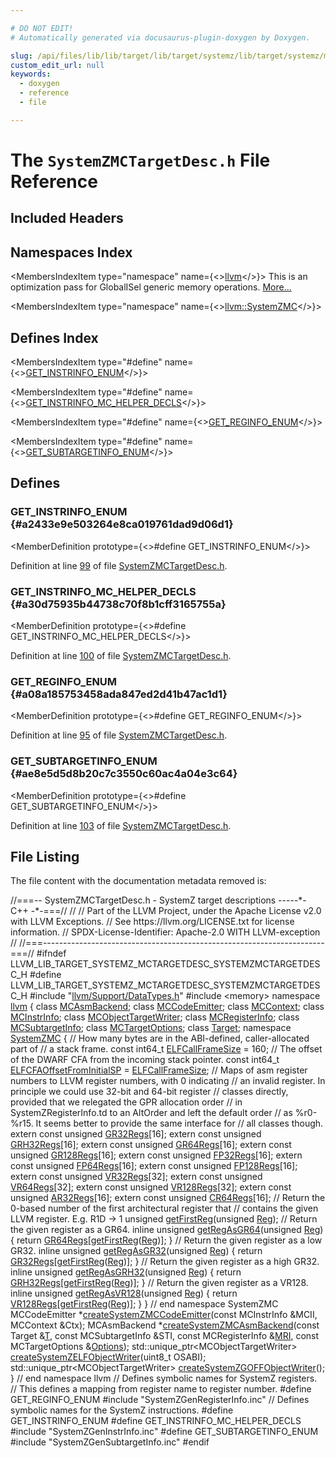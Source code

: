 ```yaml
---

# DO NOT EDIT!
# Automatically generated via docusaurus-plugin-doxygen by Doxygen.

slug: /api/files/lib/lib/target/lib/target/systemz/lib/target/systemz/mctargetdesc/systemzmctargetdesc-h
custom_edit_url: null
keywords:
  - doxygen
  - reference
  - file

---
```





# The `SystemZMCTargetDesc.h` File Reference

<DoxygenPage pluginConfig={pluginConfig}>



## Included Headers

<IncludesList>
<IncludesListItem
  filePath="llvm/Support/DataTypes.h"
  permalink="/docs/api/files/include/include/llvm/include/llvm/support/datatypes-h"
  isLocal="true" />
<IncludesListItem
  filePath="memory"
  permalink=""
  isLocal="false" />
<IncludesListItem
  filePath="SystemZGenRegisterInfo.inc"
  permalink=""
  isLocal="true" />
<IncludesListItem
  filePath="SystemZGenInstrInfo.inc"
  permalink=""
  isLocal="true" />
<IncludesListItem
  filePath="SystemZGenSubtargetInfo.inc"
  permalink=""
  isLocal="true" />
</IncludesList>

## Namespaces Index

<MembersIndex>

<MembersIndexItem
  type="namespace"
  name={<><a href="/docs/api/namespaces/llvm">llvm</a></>}>
This is an optimization pass for GlobalISel generic memory operations. <a href="/docs/api/namespaces/llvm/#details">More...</a>
</MembersIndexItem>

<MembersIndexItem
  type="namespace"
  name={<><a href="/docs/api/namespaces/llvm/systemzmc">llvm::SystemZMC</a></>}>
</MembersIndexItem>

</MembersIndex>

## Defines Index

<MembersIndex>

<MembersIndexItem
  type="#define"
  name={<><a href="#a2433e9e503264e8ca019761dad9d06d1">GET&#95;INSTRINFO&#95;ENUM</a></>}>
</MembersIndexItem>

<MembersIndexItem
  type="#define"
  name={<><a href="#a30d75935b44738c70f8b1cff3165755a">GET&#95;INSTRINFO&#95;MC&#95;HELPER&#95;DECLS</a></>}>
</MembersIndexItem>

<MembersIndexItem
  type="#define"
  name={<><a href="#a08a185753458ada847ed2d41b47ac1d1">GET&#95;REGINFO&#95;ENUM</a></>}>
</MembersIndexItem>

<MembersIndexItem
  type="#define"
  name={<><a href="#ae8e5d5d8b20c7c3550c60ac4a04e3c64">GET&#95;SUBTARGETINFO&#95;ENUM</a></>}>
</MembersIndexItem>

</MembersIndex>


<SectionDefinition>

## Defines

### GET&#95;INSTRINFO&#95;ENUM {#a2433e9e503264e8ca019761dad9d06d1}

<MemberDefinition
  prototype={<>#define GET&#95;INSTRINFO&#95;ENUM</>}>

Definition at line <a href="#l00099">99</a> of file <a href="/docs/api/files/lib/lib/target/lib/target/systemz/lib/target/systemz/mctargetdesc/systemzmctargetdesc-h">SystemZMCTargetDesc.h</a>.
</MemberDefinition>

### GET&#95;INSTRINFO&#95;MC&#95;HELPER&#95;DECLS {#a30d75935b44738c70f8b1cff3165755a}

<MemberDefinition
  prototype={<>#define GET&#95;INSTRINFO&#95;MC&#95;HELPER&#95;DECLS</>}>

Definition at line <a href="#l00100">100</a> of file <a href="/docs/api/files/lib/lib/target/lib/target/systemz/lib/target/systemz/mctargetdesc/systemzmctargetdesc-h">SystemZMCTargetDesc.h</a>.
</MemberDefinition>

### GET&#95;REGINFO&#95;ENUM {#a08a185753458ada847ed2d41b47ac1d1}

<MemberDefinition
  prototype={<>#define GET&#95;REGINFO&#95;ENUM</>}>

Definition at line <a href="#l00095">95</a> of file <a href="/docs/api/files/lib/lib/target/lib/target/systemz/lib/target/systemz/mctargetdesc/systemzmctargetdesc-h">SystemZMCTargetDesc.h</a>.
</MemberDefinition>

### GET&#95;SUBTARGETINFO&#95;ENUM {#ae8e5d5d8b20c7c3550c60ac4a04e3c64}

<MemberDefinition
  prototype={<>#define GET&#95;SUBTARGETINFO&#95;ENUM</>}>

Definition at line <a href="#l00103">103</a> of file <a href="/docs/api/files/lib/lib/target/lib/target/systemz/lib/target/systemz/mctargetdesc/systemzmctargetdesc-h">SystemZMCTargetDesc.h</a>.
</MemberDefinition>

</SectionDefinition>

## File Listing

The file content with the documentation metadata removed is:

<ProgramListing>

<Link id="l00001" /><CodeLine lineNumber="1"><span class="doxyHighlightComment">//===-- SystemZMCTargetDesc.h - SystemZ target descriptions -----&#42;- C++ -&#42;-===//</span></CodeLine>
<Link id="l00002" /><CodeLine lineNumber="2"><span class="doxyHighlightComment">//</span></CodeLine>
<Link id="l00003" /><CodeLine lineNumber="3"><span class="doxyHighlightComment">// Part of the LLVM Project, under the Apache License v2.0 with LLVM Exceptions.</span></CodeLine>
<Link id="l00004" /><CodeLine lineNumber="4"><span class="doxyHighlightComment">// See https://llvm.org/LICENSE.txt for license information.</span></CodeLine>
<Link id="l00005" /><CodeLine lineNumber="5"><span class="doxyHighlightComment">// SPDX-License-Identifier: Apache-2.0 WITH LLVM-exception</span></CodeLine>
<Link id="l00006" /><CodeLine lineNumber="6"><span class="doxyHighlightComment">//</span></CodeLine>
<Link id="l00007" /><CodeLine lineNumber="7"><span class="doxyHighlightComment">//===----------------------------------------------------------------------===//</span></CodeLine>
<Link id="l00008" /><CodeLine lineNumber="8"></CodeLine>
<Link id="l00009" /><CodeLine lineNumber="9"><span class="doxyHighlightPreprocessor">#ifndef LLVM&#95;LIB&#95;TARGET&#95;SYSTEMZ&#95;MCTARGETDESC&#95;SYSTEMZMCTARGETDESC&#95;H</span></CodeLine>
<Link id="l00010" /><CodeLine lineNumber="10"><span class="doxyHighlightPreprocessor">#define LLVM&#95;LIB&#95;TARGET&#95;SYSTEMZ&#95;MCTARGETDESC&#95;SYSTEMZMCTARGETDESC&#95;H</span></CodeLine>
<Link id="l00011" /><CodeLine lineNumber="11"></CodeLine>
<Link id="l00012" /><CodeLine lineNumber="12"><span class="doxyHighlightPreprocessor">#include &quot;<a href="/docs/api/files/include/include/llvm/include/llvm/support/datatypes-h">llvm/Support/DataTypes.h</a>&quot;</span></CodeLine>
<Link id="l00013" /><CodeLine lineNumber="13"></CodeLine>
<Link id="l00014" /><CodeLine lineNumber="14"><span class="doxyHighlightPreprocessor">#include &lt;memory&gt;</span></CodeLine>
<Link id="l00015" /><CodeLine lineNumber="15"></CodeLine>
<Link id="l00016" /><CodeLine lineNumber="16"><span class="doxyHighlightKeyword">namespace </span><span class="doxyHighlight"><a href="/docs/api/namespaces/llvm">llvm</a> &#123;</span></CodeLine>
<Link id="l00017" /><CodeLine lineNumber="17"></CodeLine>
<Link id="l00018" /><CodeLine lineNumber="18"><span class="doxyHighlightKeyword">class </span><span class="doxyHighlight"><a href="/docs/api/classes/llvm/mcasmbackend">MCAsmBackend</a>;</span></CodeLine>
<Link id="l00019" /><CodeLine lineNumber="19"><span class="doxyHighlightKeyword">class </span><span class="doxyHighlight"><a href="/docs/api/classes/llvm/mccodeemitter">MCCodeEmitter</a>;</span></CodeLine>
<Link id="l00020" /><CodeLine lineNumber="20"><span class="doxyHighlightKeyword">class </span><span class="doxyHighlight"><a href="/docs/api/classes/llvm/mccontext">MCContext</a>;</span></CodeLine>
<Link id="l00021" /><CodeLine lineNumber="21"><span class="doxyHighlightKeyword">class </span><span class="doxyHighlight"><a href="/docs/api/classes/llvm/mcinstrinfo">MCInstrInfo</a>;</span></CodeLine>
<Link id="l00022" /><CodeLine lineNumber="22"><span class="doxyHighlightKeyword">class </span><span class="doxyHighlight"><a href="/docs/api/classes/llvm/mcobjecttargetwriter">MCObjectTargetWriter</a>;</span></CodeLine>
<Link id="l00023" /><CodeLine lineNumber="23"><span class="doxyHighlightKeyword">class </span><span class="doxyHighlight"><a href="/docs/api/classes/llvm/mcregisterinfo">MCRegisterInfo</a>;</span></CodeLine>
<Link id="l00024" /><CodeLine lineNumber="24"><span class="doxyHighlightKeyword">class </span><span class="doxyHighlight"><a href="/docs/api/classes/llvm/mcsubtargetinfo">MCSubtargetInfo</a>;</span></CodeLine>
<Link id="l00025" /><CodeLine lineNumber="25"><span class="doxyHighlightKeyword">class </span><span class="doxyHighlight"><a href="/docs/api/classes/llvm/mctargetoptions">MCTargetOptions</a>;</span></CodeLine>
<Link id="l00026" /><CodeLine lineNumber="26"><span class="doxyHighlightKeyword">class </span><span class="doxyHighlight"><a href="/docs/api/classes/llvm/target">Target</a>;</span></CodeLine>
<Link id="l00027" /><CodeLine lineNumber="27"></CodeLine>
<Link id="l00028" /><CodeLine lineNumber="28" lineLink="/docs/api/namespaces/llvm/systemzmc"><span class="doxyHighlightKeyword">namespace </span><span class="doxyHighlight"><a href="/docs/api/namespaces/llvm/systemzmc">SystemZMC</a> &#123;</span></CodeLine>
<Link id="l00029" /><CodeLine lineNumber="29"><span class="doxyHighlightComment">// How many bytes are in the ABI-defined, caller-allocated part of</span></CodeLine>
<Link id="l00030" /><CodeLine lineNumber="30"><span class="doxyHighlightComment">// a stack frame.</span></CodeLine>
<Link id="l00031" /><CodeLine lineNumber="31" lineLink="/docs/api/namespaces/llvm/systemzmc/#a6b61566754b11f0948d412edeebd7237"><span class="doxyHighlightKeyword">const</span><span class="doxyHighlight"> int64&#95;t <a href="/docs/api/namespaces/llvm/systemzmc/#a6b61566754b11f0948d412edeebd7237">ELFCallFrameSize</a> = 160;</span></CodeLine>
<Link id="l00032" /><CodeLine lineNumber="32"></CodeLine>
<Link id="l00033" /><CodeLine lineNumber="33"><span class="doxyHighlightComment">// The offset of the DWARF CFA from the incoming stack pointer.</span></CodeLine>
<Link id="l00034" /><CodeLine lineNumber="34" lineLink="/docs/api/namespaces/llvm/systemzmc/#a83f02207faff8f50e2fec3a8b2c7e383"><span class="doxyHighlightKeyword">const</span><span class="doxyHighlight"> int64&#95;t <a href="/docs/api/namespaces/llvm/systemzmc/#a83f02207faff8f50e2fec3a8b2c7e383">ELFCFAOffsetFromInitialSP</a> = <a href="/docs/api/namespaces/llvm/systemzmc/#a6b61566754b11f0948d412edeebd7237">ELFCallFrameSize</a>;</span></CodeLine>
<Link id="l00035" /><CodeLine lineNumber="35"></CodeLine>
<Link id="l00036" /><CodeLine lineNumber="36"><span class="doxyHighlightComment">// Maps of asm register numbers to LLVM register numbers, with 0 indicating</span></CodeLine>
<Link id="l00037" /><CodeLine lineNumber="37"><span class="doxyHighlightComment">// an invalid register.  In principle we could use 32-bit and 64-bit register</span></CodeLine>
<Link id="l00038" /><CodeLine lineNumber="38"><span class="doxyHighlightComment">// classes directly, provided that we relegated the GPR allocation order</span></CodeLine>
<Link id="l00039" /><CodeLine lineNumber="39"><span class="doxyHighlightComment">// in SystemZRegisterInfo.td to an AltOrder and left the default order</span></CodeLine>
<Link id="l00040" /><CodeLine lineNumber="40"><span class="doxyHighlightComment">// as %r0-%r15.  It seems better to provide the same interface for</span></CodeLine>
<Link id="l00041" /><CodeLine lineNumber="41"><span class="doxyHighlightComment">// all classes though.</span></CodeLine>
<Link id="l00042" /><CodeLine lineNumber="42"><span class="doxyHighlightKeyword">extern</span><span class="doxyHighlight"> </span><span class="doxyHighlightKeyword">const</span><span class="doxyHighlight"> </span><span class="doxyHighlightKeywordType">unsigned</span><span class="doxyHighlight"> <a href="/docs/api/namespaces/llvm/systemzmc/#a640b988d69a7d105bd1f2543233eb031">GR32Regs</a>&#91;16&#93;;</span></CodeLine>
<Link id="l00043" /><CodeLine lineNumber="43"><span class="doxyHighlightKeyword">extern</span><span class="doxyHighlight"> </span><span class="doxyHighlightKeyword">const</span><span class="doxyHighlight"> </span><span class="doxyHighlightKeywordType">unsigned</span><span class="doxyHighlight"> <a href="/docs/api/namespaces/llvm/systemzmc/#a5bbb22e4166061f9c214d29f8f7abeb4">GRH32Regs</a>&#91;16&#93;;</span></CodeLine>
<Link id="l00044" /><CodeLine lineNumber="44"><span class="doxyHighlightKeyword">extern</span><span class="doxyHighlight"> </span><span class="doxyHighlightKeyword">const</span><span class="doxyHighlight"> </span><span class="doxyHighlightKeywordType">unsigned</span><span class="doxyHighlight"> <a href="/docs/api/namespaces/llvm/systemzmc/#a22c07ea31c0c1774f83ab964155ff683">GR64Regs</a>&#91;16&#93;;</span></CodeLine>
<Link id="l00045" /><CodeLine lineNumber="45"><span class="doxyHighlightKeyword">extern</span><span class="doxyHighlight"> </span><span class="doxyHighlightKeyword">const</span><span class="doxyHighlight"> </span><span class="doxyHighlightKeywordType">unsigned</span><span class="doxyHighlight"> <a href="/docs/api/namespaces/llvm/systemzmc/#a588fd291961cb84f4b2e0fa5262d5d0b">GR128Regs</a>&#91;16&#93;;</span></CodeLine>
<Link id="l00046" /><CodeLine lineNumber="46"><span class="doxyHighlightKeyword">extern</span><span class="doxyHighlight"> </span><span class="doxyHighlightKeyword">const</span><span class="doxyHighlight"> </span><span class="doxyHighlightKeywordType">unsigned</span><span class="doxyHighlight"> <a href="/docs/api/namespaces/llvm/systemzmc/#a5e498ec412c19364e7f2026c5e77f6bd">FP32Regs</a>&#91;16&#93;;</span></CodeLine>
<Link id="l00047" /><CodeLine lineNumber="47"><span class="doxyHighlightKeyword">extern</span><span class="doxyHighlight"> </span><span class="doxyHighlightKeyword">const</span><span class="doxyHighlight"> </span><span class="doxyHighlightKeywordType">unsigned</span><span class="doxyHighlight"> <a href="/docs/api/namespaces/llvm/systemzmc/#a652db0e436dd051605bdb2e3a66a139c">FP64Regs</a>&#91;16&#93;;</span></CodeLine>
<Link id="l00048" /><CodeLine lineNumber="48"><span class="doxyHighlightKeyword">extern</span><span class="doxyHighlight"> </span><span class="doxyHighlightKeyword">const</span><span class="doxyHighlight"> </span><span class="doxyHighlightKeywordType">unsigned</span><span class="doxyHighlight"> <a href="/docs/api/namespaces/llvm/systemzmc/#aba63c397cd848c21c7eb114ccf4802f2">FP128Regs</a>&#91;16&#93;;</span></CodeLine>
<Link id="l00049" /><CodeLine lineNumber="49"><span class="doxyHighlightKeyword">extern</span><span class="doxyHighlight"> </span><span class="doxyHighlightKeyword">const</span><span class="doxyHighlight"> </span><span class="doxyHighlightKeywordType">unsigned</span><span class="doxyHighlight"> <a href="/docs/api/namespaces/llvm/systemzmc/#acf15b194926f73073a930d47cc686882">VR32Regs</a>&#91;32&#93;;</span></CodeLine>
<Link id="l00050" /><CodeLine lineNumber="50"><span class="doxyHighlightKeyword">extern</span><span class="doxyHighlight"> </span><span class="doxyHighlightKeyword">const</span><span class="doxyHighlight"> </span><span class="doxyHighlightKeywordType">unsigned</span><span class="doxyHighlight"> <a href="/docs/api/namespaces/llvm/systemzmc/#a96f1d5adc114ef1308e84ee12d3b574d">VR64Regs</a>&#91;32&#93;;</span></CodeLine>
<Link id="l00051" /><CodeLine lineNumber="51"><span class="doxyHighlightKeyword">extern</span><span class="doxyHighlight"> </span><span class="doxyHighlightKeyword">const</span><span class="doxyHighlight"> </span><span class="doxyHighlightKeywordType">unsigned</span><span class="doxyHighlight"> <a href="/docs/api/namespaces/llvm/systemzmc/#a3156ad6f368d52baa67780b59e8616a3">VR128Regs</a>&#91;32&#93;;</span></CodeLine>
<Link id="l00052" /><CodeLine lineNumber="52"><span class="doxyHighlightKeyword">extern</span><span class="doxyHighlight"> </span><span class="doxyHighlightKeyword">const</span><span class="doxyHighlight"> </span><span class="doxyHighlightKeywordType">unsigned</span><span class="doxyHighlight"> <a href="/docs/api/namespaces/llvm/systemzmc/#abd06e92184b1d860d72ed7db36759858">AR32Regs</a>&#91;16&#93;;</span></CodeLine>
<Link id="l00053" /><CodeLine lineNumber="53"><span class="doxyHighlightKeyword">extern</span><span class="doxyHighlight"> </span><span class="doxyHighlightKeyword">const</span><span class="doxyHighlight"> </span><span class="doxyHighlightKeywordType">unsigned</span><span class="doxyHighlight"> <a href="/docs/api/namespaces/llvm/systemzmc/#ade2aaf7bc0af0eb47fd3361f8550d1e0">CR64Regs</a>&#91;16&#93;;</span></CodeLine>
<Link id="l00054" /><CodeLine lineNumber="54"></CodeLine>
<Link id="l00055" /><CodeLine lineNumber="55"><span class="doxyHighlightComment">// Return the 0-based number of the first architectural register that</span></CodeLine>
<Link id="l00056" /><CodeLine lineNumber="56"><span class="doxyHighlightComment">// contains the given LLVM register.   E.g. R1D -&gt; 1</span></CodeLine>
<Link id="l00057" /><CodeLine lineNumber="57"><span class="doxyHighlightKeywordType">unsigned</span><span class="doxyHighlight"> <a href="/docs/api/namespaces/llvm/systemzmc/#a9f82a4d56f6a5e71cbf7ebe23bb53d24">getFirstReg</a>(</span><span class="doxyHighlightKeywordType">unsigned</span><span class="doxyHighlight"> <a href="/docs/api/files/lib/lib/codegen/machinesink-cpp/#a359e1ff26f6d466d927a61aae45b05c3">Reg</a>);</span></CodeLine>
<Link id="l00058" /><CodeLine lineNumber="58"></CodeLine>
<Link id="l00059" /><CodeLine lineNumber="59"><span class="doxyHighlightComment">// Return the given register as a GR64.</span></CodeLine>
<Link id="l00060" /><CodeLine lineNumber="60" lineLink="/docs/api/namespaces/llvm/systemzmc/#ab9d9da4af59fe3a9a8b60bf5622abec5"><span class="doxyHighlightKeyword">inline</span><span class="doxyHighlight"> </span><span class="doxyHighlightKeywordType">unsigned</span><span class="doxyHighlight"> <a href="/docs/api/namespaces/llvm/systemzmc/#ab9d9da4af59fe3a9a8b60bf5622abec5">getRegAsGR64</a>(</span><span class="doxyHighlightKeywordType">unsigned</span><span class="doxyHighlight"> <a href="/docs/api/files/lib/lib/codegen/machinesink-cpp/#a359e1ff26f6d466d927a61aae45b05c3">Reg</a>) &#123;</span></CodeLine>
<Link id="l00061" /><CodeLine lineNumber="61"><span class="doxyHighlight">  </span><span class="doxyHighlightKeywordFlow">return</span><span class="doxyHighlight"> <a href="/docs/api/namespaces/llvm/systemzmc/#a22c07ea31c0c1774f83ab964155ff683">GR64Regs</a>&#91;<a href="/docs/api/namespaces/llvm/systemzmc/#a9f82a4d56f6a5e71cbf7ebe23bb53d24">getFirstReg</a>(<a href="/docs/api/files/lib/lib/codegen/machinesink-cpp/#a359e1ff26f6d466d927a61aae45b05c3">Reg</a>)&#93;;</span></CodeLine>
<Link id="l00062" /><CodeLine lineNumber="62"><span class="doxyHighlight">&#125;</span></CodeLine>
<Link id="l00063" /><CodeLine lineNumber="63"></CodeLine>
<Link id="l00064" /><CodeLine lineNumber="64"><span class="doxyHighlightComment">// Return the given register as a low GR32.</span></CodeLine>
<Link id="l00065" /><CodeLine lineNumber="65" lineLink="/docs/api/namespaces/llvm/systemzmc/#a20b2be9d8ff516d5478757c14dac3b58"><span class="doxyHighlightKeyword">inline</span><span class="doxyHighlight"> </span><span class="doxyHighlightKeywordType">unsigned</span><span class="doxyHighlight"> <a href="/docs/api/namespaces/llvm/systemzmc/#a20b2be9d8ff516d5478757c14dac3b58">getRegAsGR32</a>(</span><span class="doxyHighlightKeywordType">unsigned</span><span class="doxyHighlight"> <a href="/docs/api/files/lib/lib/codegen/machinesink-cpp/#a359e1ff26f6d466d927a61aae45b05c3">Reg</a>) &#123;</span></CodeLine>
<Link id="l00066" /><CodeLine lineNumber="66"><span class="doxyHighlight">  </span><span class="doxyHighlightKeywordFlow">return</span><span class="doxyHighlight"> <a href="/docs/api/namespaces/llvm/systemzmc/#a640b988d69a7d105bd1f2543233eb031">GR32Regs</a>&#91;<a href="/docs/api/namespaces/llvm/systemzmc/#a9f82a4d56f6a5e71cbf7ebe23bb53d24">getFirstReg</a>(<a href="/docs/api/files/lib/lib/codegen/machinesink-cpp/#a359e1ff26f6d466d927a61aae45b05c3">Reg</a>)&#93;;</span></CodeLine>
<Link id="l00067" /><CodeLine lineNumber="67"><span class="doxyHighlight">&#125;</span></CodeLine>
<Link id="l00068" /><CodeLine lineNumber="68"></CodeLine>
<Link id="l00069" /><CodeLine lineNumber="69"><span class="doxyHighlightComment">// Return the given register as a high GR32.</span></CodeLine>
<Link id="l00070" /><CodeLine lineNumber="70" lineLink="/docs/api/namespaces/llvm/systemzmc/#a32c6ef22e9f5a480e20df9524c991f09"><span class="doxyHighlightKeyword">inline</span><span class="doxyHighlight"> </span><span class="doxyHighlightKeywordType">unsigned</span><span class="doxyHighlight"> <a href="/docs/api/namespaces/llvm/systemzmc/#a32c6ef22e9f5a480e20df9524c991f09">getRegAsGRH32</a>(</span><span class="doxyHighlightKeywordType">unsigned</span><span class="doxyHighlight"> <a href="/docs/api/files/lib/lib/codegen/machinesink-cpp/#a359e1ff26f6d466d927a61aae45b05c3">Reg</a>) &#123;</span></CodeLine>
<Link id="l00071" /><CodeLine lineNumber="71"><span class="doxyHighlight">  </span><span class="doxyHighlightKeywordFlow">return</span><span class="doxyHighlight"> <a href="/docs/api/namespaces/llvm/systemzmc/#a5bbb22e4166061f9c214d29f8f7abeb4">GRH32Regs</a>&#91;<a href="/docs/api/namespaces/llvm/systemzmc/#a9f82a4d56f6a5e71cbf7ebe23bb53d24">getFirstReg</a>(<a href="/docs/api/files/lib/lib/codegen/machinesink-cpp/#a359e1ff26f6d466d927a61aae45b05c3">Reg</a>)&#93;;</span></CodeLine>
<Link id="l00072" /><CodeLine lineNumber="72"><span class="doxyHighlight">&#125;</span></CodeLine>
<Link id="l00073" /><CodeLine lineNumber="73"></CodeLine>
<Link id="l00074" /><CodeLine lineNumber="74"><span class="doxyHighlightComment">// Return the given register as a VR128.</span></CodeLine>
<Link id="l00075" /><CodeLine lineNumber="75" lineLink="/docs/api/namespaces/llvm/systemzmc/#a3e1c35d6865422ed00364cfd47460286"><span class="doxyHighlightKeyword">inline</span><span class="doxyHighlight"> </span><span class="doxyHighlightKeywordType">unsigned</span><span class="doxyHighlight"> <a href="/docs/api/namespaces/llvm/systemzmc/#a3e1c35d6865422ed00364cfd47460286">getRegAsVR128</a>(</span><span class="doxyHighlightKeywordType">unsigned</span><span class="doxyHighlight"> <a href="/docs/api/files/lib/lib/codegen/machinesink-cpp/#a359e1ff26f6d466d927a61aae45b05c3">Reg</a>) &#123;</span></CodeLine>
<Link id="l00076" /><CodeLine lineNumber="76"><span class="doxyHighlight">  </span><span class="doxyHighlightKeywordFlow">return</span><span class="doxyHighlight"> <a href="/docs/api/namespaces/llvm/systemzmc/#a3156ad6f368d52baa67780b59e8616a3">VR128Regs</a>&#91;<a href="/docs/api/namespaces/llvm/systemzmc/#a9f82a4d56f6a5e71cbf7ebe23bb53d24">getFirstReg</a>(<a href="/docs/api/files/lib/lib/codegen/machinesink-cpp/#a359e1ff26f6d466d927a61aae45b05c3">Reg</a>)&#93;;</span></CodeLine>
<Link id="l00077" /><CodeLine lineNumber="77"><span class="doxyHighlight">&#125;</span></CodeLine>
<Link id="l00078" /><CodeLine lineNumber="78"><span class="doxyHighlight">&#125; </span><span class="doxyHighlightComment">// end namespace SystemZMC</span></CodeLine>
<Link id="l00079" /><CodeLine lineNumber="79"></CodeLine>
<Link id="l00080" /><CodeLine lineNumber="80"><span class="doxyHighlight">MCCodeEmitter &#42;<a href="/docs/api/namespaces/llvm/#aab4735b51e949fb5acb5209a8389b6ee">createSystemZMCCodeEmitter</a>(</span><span class="doxyHighlightKeyword">const</span><span class="doxyHighlight"> MCInstrInfo &amp;MCII,</span></CodeLine>
<Link id="l00081" /><CodeLine lineNumber="81"><span class="doxyHighlight">                                          MCContext &amp;Ctx);</span></CodeLine>
<Link id="l00082" /><CodeLine lineNumber="82"></CodeLine>
<Link id="l00083" /><CodeLine lineNumber="83"><span class="doxyHighlight">MCAsmBackend &#42;<a href="/docs/api/namespaces/llvm/#a5e2f30307ffe41c5d4e80899ee135826">createSystemZMCAsmBackend</a>(</span><span class="doxyHighlightKeyword">const</span><span class="doxyHighlight"> Target &amp;<a href="/docs/api/files/lib/lib/target/lib/target/mips/mips16isellowering-cpp/#a0acb682b8260ab1c60b918599864e2e5">T</a>,</span></CodeLine>
<Link id="l00084" /><CodeLine lineNumber="84"><span class="doxyHighlight">                                        </span><span class="doxyHighlightKeyword">const</span><span class="doxyHighlight"> MCSubtargetInfo &amp;STI,</span></CodeLine>
<Link id="l00085" /><CodeLine lineNumber="85"><span class="doxyHighlight">                                        </span><span class="doxyHighlightKeyword">const</span><span class="doxyHighlight"> MCRegisterInfo &amp;<a href="/docs/api/files/lib/lib/target/lib/target/aarch64/aarch64advsimdscalarpass-cpp/#aacd2ab195054a3e6a74bfbb9d5d571c8">MRI</a>,</span></CodeLine>
<Link id="l00086" /><CodeLine lineNumber="86"><span class="doxyHighlight">                                        </span><span class="doxyHighlightKeyword">const</span><span class="doxyHighlight"> MCTargetOptions &amp;<a href="/docs/api/files/lib/lib/debuginfo/lib/debuginfo/logicalview/lib/debuginfo/logicalview/core/lvoptions-cpp/#ab4088b7a11f3cbc38ac16a6e9c72494e">Options</a>);</span></CodeLine>
<Link id="l00087" /><CodeLine lineNumber="87"></CodeLine>
<Link id="l00088" /><CodeLine lineNumber="88"><span class="doxyHighlight">std::unique&#95;ptr&lt;MCObjectTargetWriter&gt;</span></CodeLine>
<Link id="l00089" /><CodeLine lineNumber="89"><span class="doxyHighlight"><a href="/docs/api/namespaces/llvm/#aeb1cea3d3c39b38aad372d47d87ce4ce">createSystemZELFObjectWriter</a>(uint8&#95;t OSABI);</span></CodeLine>
<Link id="l00090" /><CodeLine lineNumber="90"><span class="doxyHighlight">std::unique&#95;ptr&lt;MCObjectTargetWriter&gt; <a href="/docs/api/namespaces/llvm/#a511622e3d82d5e418db0cef7e253b6dc">createSystemZGOFFObjectWriter</a>();</span></CodeLine>
<Link id="l00091" /><CodeLine lineNumber="91"><span class="doxyHighlight">&#125; </span><span class="doxyHighlightComment">// end namespace llvm</span></CodeLine>
<Link id="l00092" /><CodeLine lineNumber="92"></CodeLine>
<Link id="l00093" /><CodeLine lineNumber="93"><span class="doxyHighlightComment">// Defines symbolic names for SystemZ registers.</span></CodeLine>
<Link id="l00094" /><CodeLine lineNumber="94"><span class="doxyHighlightComment">// This defines a mapping from register name to register number.</span></CodeLine>
<Link id="l00095" /><CodeLine lineNumber="95" lineLink="#a08a185753458ada847ed2d41b47ac1d1"><span class="doxyHighlightPreprocessor">#define GET&#95;REGINFO&#95;ENUM</span></CodeLine>
<Link id="l00096" /><CodeLine lineNumber="96"><span class="doxyHighlightPreprocessor">#include &quot;SystemZGenRegisterInfo.inc&quot;</span></CodeLine>
<Link id="l00097" /><CodeLine lineNumber="97"></CodeLine>
<Link id="l00098" /><CodeLine lineNumber="98"><span class="doxyHighlightComment">// Defines symbolic names for the SystemZ instructions.</span></CodeLine>
<Link id="l00099" /><CodeLine lineNumber="99" lineLink="#a2433e9e503264e8ca019761dad9d06d1"><span class="doxyHighlightPreprocessor">#define GET&#95;INSTRINFO&#95;ENUM</span></CodeLine>
<Link id="l00100" /><CodeLine lineNumber="100" lineLink="#a30d75935b44738c70f8b1cff3165755a"><span class="doxyHighlightPreprocessor">#define GET&#95;INSTRINFO&#95;MC&#95;HELPER&#95;DECLS</span></CodeLine>
<Link id="l00101" /><CodeLine lineNumber="101"><span class="doxyHighlightPreprocessor">#include &quot;SystemZGenInstrInfo.inc&quot;</span></CodeLine>
<Link id="l00102" /><CodeLine lineNumber="102"></CodeLine>
<Link id="l00103" /><CodeLine lineNumber="103" lineLink="#ae8e5d5d8b20c7c3550c60ac4a04e3c64"><span class="doxyHighlightPreprocessor">#define GET&#95;SUBTARGETINFO&#95;ENUM</span></CodeLine>
<Link id="l00104" /><CodeLine lineNumber="104"><span class="doxyHighlightPreprocessor">#include &quot;SystemZGenSubtargetInfo.inc&quot;</span></CodeLine>
<Link id="l00105" /><CodeLine lineNumber="105"></CodeLine>
<Link id="l00106" /><CodeLine lineNumber="106"><span class="doxyHighlightPreprocessor">#endif</span></CodeLine>

</ProgramListing>


</DoxygenPage>
